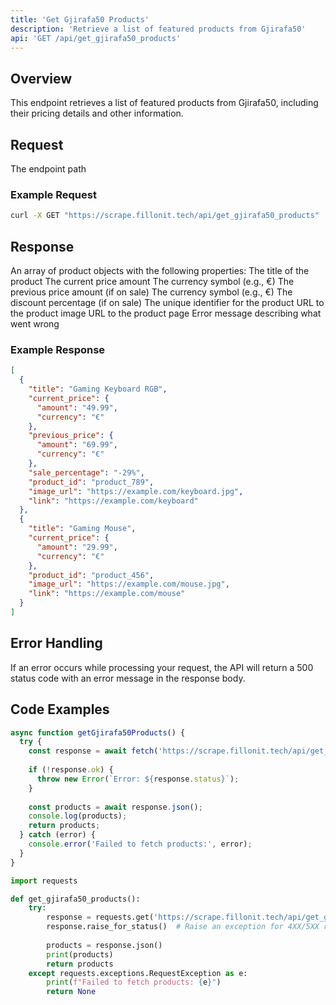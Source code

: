 ```yaml
---
title: 'Get Gjirafa50 Products'
description: 'Retrieve a list of featured products from Gjirafa50'
api: 'GET /api/get_gjirafa50_products'
---
```


## Overview

This endpoint retrieves a list of featured products from Gjirafa50, including their pricing details and other information.

## Request

<ParamField path="/api/get_gjirafa50_products" type="string">
  The endpoint path
</ParamField>

### Example Request

```bash
curl -X GET "https://scrape.fillonit.tech/api/get_gjirafa50_products"
```

## Response

<ResponseField name="200: OK" type="array">
  An array of product objects with the following properties:
  <ResponseField name="title" type="string" required>
    The title of the product
  </ResponseField>
  <ResponseField name="current_price" type="object" required>
    <ResponseField name="amount" type="string" required>
      The current price amount
    </ResponseField>
    <ResponseField name="currency" type="string" required>
      The currency symbol (e.g., €)
    </ResponseField>
  </ResponseField>
  <ResponseField name="previous_price" type="object">
    <ResponseField name="amount" type="string">
      The previous price amount (if on sale)
    </ResponseField>
    <ResponseField name="currency" type="string">
      The currency symbol (e.g., €)
    </ResponseField>
  </ResponseField>
  <ResponseField name="sale_percentage" type="string">
    The discount percentage (if on sale)
  </ResponseField>
  <ResponseField name="product_id" type="string" required>
    The unique identifier for the product
  </ResponseField>
  <ResponseField name="image_url" type="string" required>
    URL to the product image
  </ResponseField>
  <ResponseField name="link" type="string" required>
    URL to the product page
  </ResponseField>
</ResponseField>

<ResponseField name="500: Internal Server Error" type="object">
  <ResponseField name="error" type="string">
    Error message describing what went wrong
  </ResponseField>
</ResponseField>

### Example Response

```json
[
  {
    "title": "Gaming Keyboard RGB",
    "current_price": {
      "amount": "49.99",
      "currency": "€"
    },
    "previous_price": {
      "amount": "69.99",
      "currency": "€"
    },
    "sale_percentage": "-29%",
    "product_id": "product_789",
    "image_url": "https://example.com/keyboard.jpg",
    "link": "https://example.com/keyboard"
  },
  {
    "title": "Gaming Mouse",
    "current_price": {
      "amount": "29.99",
      "currency": "€"
    },
    "product_id": "product_456",
    "image_url": "https://example.com/mouse.jpg",
    "link": "https://example.com/mouse"
  }
]
```

## Error Handling

If an error occurs while processing your request, the API will return a 500 status code with an error message in the response body.

## Code Examples

<CodeGroup>

```javascript JavaScript
async function getGjirafa50Products() {
  try {
    const response = await fetch('https://scrape.fillonit.tech/api/get_gjirafa50_products');
    
    if (!response.ok) {
      throw new Error(`Error: ${response.status}`);
    }
    
    const products = await response.json();
    console.log(products);
    return products;
  } catch (error) {
    console.error('Failed to fetch products:', error);
  }
}
```

```python Python
import requests

def get_gjirafa50_products():
    try:
        response = requests.get('https://scrape.fillonit.tech/api/get_gjirafa50_products')
        response.raise_for_status()  # Raise an exception for 4XX/5XX responses
        
        products = response.json()
        print(products)
        return products
    except requests.exceptions.RequestException as e:
        print(f"Failed to fetch products: {e}")
        return None
```

</CodeGroup>